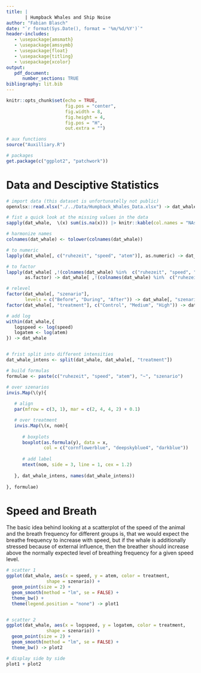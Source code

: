 ```yaml
---
title: |
       | Humpback Whales and Ship Noise
author: "Fabian Blasch"
date: "`r format(Sys.Date(), format = '%m/%d/%Y')`"
header-includes:
   - \usepackage{amsmath}
   - \usepackage{amssymb}
   - \usepackage{float}
   - \usepackage{titling}
   - \usepackage{xcolor}
output: 
   pdf_document:
      number_sections: TRUE
bibliography: lit.bib
---
```


```r
knitr::opts_chunk$set(echo = TRUE,
                      fig.pos = "center",
                      fig.width = 8,
                      fig.height = 4,
                      fig.pos = "H",
                      out.extra = "")

# aux functions
source("Auxilliary.R")

# packages
get.package(c("ggplot2", "patchwork"))
```

\begin{center}
\includegraphics[width = 380pt]{pic.png} 
\end{center}
\thispagestyle{empty}
\newpage
\pagenumbering{arabic} 

# Data and Desciptive Statistics 

```r
# import data (this dataset is unfortunatelly not public)
openxlsx::read.xlsx("./../Data/Humpback_Whales_Data.xlsx") -> dat_whale

# fist a quick look at the missing values in the data
sapply(dat_whale,  \(x) sum(is.na(x))) |> knitr::kable(col.names = "NAs")

# harmonize names
colnames(dat_whale) <- tolower(colnames(dat_whale))

# to numeric
lapply(dat_whale[, c("ruhezeit", "speed", "atem")], as.numeric) -> dat_whale[, c("ruhezeit", "speed", "atem")]

# to factor
lapply(dat_whale[ ,!(colnames(dat_whale) %in%  c("ruhezeit", "speed", "atem"))], 
       as.factor) -> dat_whale[ ,!(colnames(dat_whale) %in%  c("ruhezeit", "speed", "atem"))]

# relevel 
factor(dat_whale[, "szenario"], 
       levels = c("Before", "During", "After")) -> dat_whale[, "szenario"] 
factor(dat_whale[, "treatment"], c("Control", "Medium", "High")) -> dat_whale[, "treatment"]

# add log
within(dat_whale,{
   logspeed <- log(speed)
   logatem <- log(atem)
}) -> dat_whale


# frist split into different intensities
dat_whale_intens <- split(dat_whale, dat_whale[, "treatment"]) 
```

```r
# build formulas
formulae <- paste(c("ruhezeit", "speed", "atem"), "~", "szenario")

# over szenarios
invis.Map(\(y){
   
   # align
   par(mfrow = c(3, 1), mar = c(2, 4, 4, 2) + 0.1)   

   # over treatment
   invis.Map(\(x, nom){
   
      # boxplots
      boxplot(as.formula(y), data = x, 
              col = c("cornflowerblue", "deepskyblue4", "darkblue"))
      
      # add label
      mtext(nom, side = 3, line = 1, cex = 1.2)
      
   }, dat_whale_intens, names(dat_whale_intens))  
   
}, formulae)
```

# Speed and Breath

The basic idea behind looking at a scatterplot of the speed of the animal and the breath frequency for different groups is, that we would expect the breathe frequency to increase with speed, but if the whale is additionally stressed because of external influence, then the breather should increase above the normally expected level of breathing frequency for a given speed level.

```r
# scatter 1
ggplot(dat_whale, aes(x = speed, y = atem, color = treatment,
               shape = szenario)) +
  geom_point(size = 2) +
  geom_smooth(method = "lm", se = FALSE) +
  theme_bw() +
  theme(legend.position = "none") -> plot1


# scatter 2
ggplot(dat_whale, aes(x = logspeed, y = logatem, color = treatment,
               shape = szenario)) +
  geom_point(size = 2) +
  geom_smooth(method = "lm", se = FALSE) +
  theme_bw() -> plot2

# display side by side
plot1 + plot2
```





